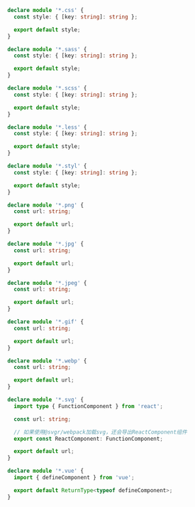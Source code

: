 ```typescript
declare module '*.css' {
  const style: { [key: string]: string };

  export default style;
}

declare module '*.sass' {
  const style: { [key: string]: string };

  export default style;
}

declare module '*.scss' {
  const style: { [key: string]: string };

  export default style;
}

declare module '*.less' {
  const style: { [key: string]: string };

  export default style;
}

declare module '*.styl' {
  const style: { [key: string]: string };

  export default style;
}

declare module '*.png' {
  const url: string;

  export default url;
}

declare module '*.jpg' {
  const url: string;

  export default url;
}

declare module '*.jpeg' {
  const url: string;

  export default url;
}

declare module '*.gif' {
  const url: string;

  export default url;
}

declare module '*.webp' {
  const url: string;

  export default url;
}

declare module '*.svg' {
  import type { FunctionComponent } from 'react';

  const url: string;

  // 如果使用@svgr/webpack加载svg，还会导出ReactComponent组件
  export const ReactComponent: FunctionComponent;

  export default url;
}

declare module '*.vue' {
  import { defineComponent } from 'vue';

  export default ReturnType<typeof defineComponent>;
}
```